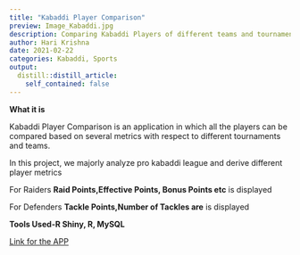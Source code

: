 ```yaml
---
title: "Kabaddi Player Comparison"
preview: Image_Kabaddi.jpg
description: Comparing Kabaddi Players of different teams and tournaments based on important metrics
author: Hari Krishna
date: 2021-02-22
categories: Kabaddi, Sports
output:
  distill::distill_article:
    self_contained: false
---
```


**What it is**

Kabaddi Player Comparison is an application in which all the players can be compared based on several metrics with respect to different tournaments and teams.

In this project, we majorly analyze pro kabaddi league and derive different player metrics

For Raiders **Raid Points,Effective Points, Bonus Points etc** is displayed

For Defenders **Tackle Points,Number of Tackles are** is displayed

**Tools Used-R Shiny, R, MySQL**

[Link for the APP](https://harikrishna19.shinyapps.io/Player_Profiling_Kabaddi/)
